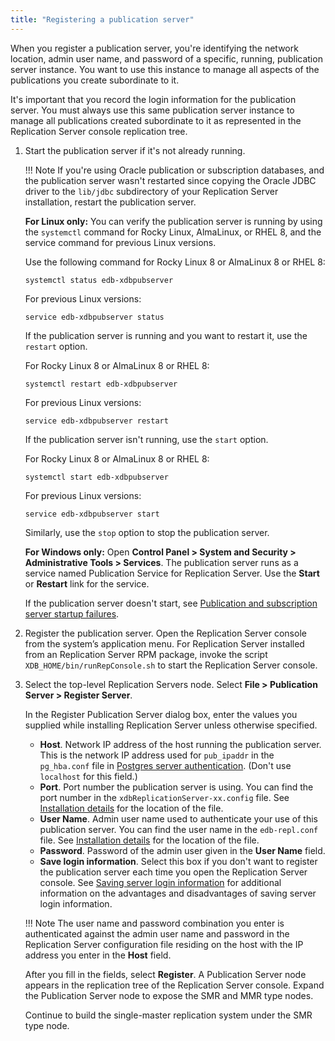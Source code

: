 ```yaml
---
title: "Registering a publication server"
---
```


<div id="registering_publication_server" class="registered_link"></div>

When you register a publication server, you're identifying the network location, admin user name, and password of a specific, running, publication server instance. You want to use this instance to manage all aspects of the publications you create subordinate to it.

It's important that you record the login information for the publication server. You must always use this same publication server instance to manage all publications created subordinate to it as represented in the Replication Server console replication tree.

1. Start the publication server if it's not already running.

   !!! Note
       If you're using Oracle publication or subscription databases, and the publication server wasn't restarted since copying the Oracle JDBC driver to the `lib/jdbc` subdirectory of your Replication Server installation, restart the publication server.

   **For Linux only:** You can verify the publication server is running by using the `systemctl` command for Rocky Linux, AlmaLinux, or RHEL 8, and the service command for previous Linux versions.

   Use the following command for Rocky Linux 8 or AlmaLinux 8 or RHEL 8:

   ```shell
   systemctl status edb-xdbpubserver
   ```

   For previous Linux versions:

   ```shell
   service edb-xdbpubserver status
   ```

   If the publication server is running and you want to restart it, use the `restart` option.

   For Rocky Linux 8 or AlmaLinux 8 or RHEL 8:

   ```shell
   systemctl restart edb-xdbpubserver
   ```

   For previous Linux versions:

   ```shell
   service edb-xdbpubserver restart
   ```

   If the publication server isn't running, use the `start` option.

   For Rocky Linux 8 or AlmaLinux 8 or RHEL 8:

   ```shell
   systemctl start edb-xdbpubserver
   ```

   For previous Linux versions:

   ```shell
   service edb-xdbpubserver start
   ```

   Similarly, use the `stop` option to stop the publication server.

   **For Windows only:** Open **Control Panel > System and Security > Administrative Tools > Services**. The publication server runs as a service named Publication Service for Replication Server. Use the **Start** or **Restart** link for the service.

   If the publication server doesn't start, see [Publication and subscription server startup failures](../../10_appendix/02_resolving_problems/02_where_to_look_for_errors/#pub_and_sub_startup_failures).

1. Register the publication server. Open the Replication Server console from the system’s application menu. For Replication Server installed from an Replication Server RPM package, invoke the script `XDB_HOME/bin/runRepConsole.sh` to start the Replication Server console.

1. Select the top-level Replication Servers node. Select **File > Publication Server > Register Server**. 

   In the Register Publication Server dialog box, enter the values you supplied while installing Replication Server unless otherwise specified.

   -   **Host**. Network IP address of the host running the publication server. This is the network IP address used for `pub_ipaddr` in the `pg_hba.conf` file in [Postgres server authentication](../01_prerequisites/06_verifying_host_accessibility/#postgres_server_auth). (Don't use `localhost` for this field.)
   -   **Port**. Port number the publication server is using. You can find the port number in the `xdbReplicationServer-xx.config` file. See [Installation details](/eprs/7/installing/installation_details) for the location of the file.
   -   **User Name**. Admin user name used to authenticate your use of this publication server. You can find the user name in the `edb-repl.conf` file. See [Installation details](/eprs/7/installing/installation_details) for the location of the file.
   -   **Password**. Password of the admin user given in the **User Name** field.
   -   **Save login information**. Select this box if you don't want to register the publication server each time you open the Replication Server console. See [Saving server login information](../../04_intro_xdb_console/#saving_server_login_info) for additional information on the advantages and disadvantages of saving server login information.

   !!! Note
       The user name and password combination you enter is authenticated against the admin user name and password in the Replication Server configuration file residing on the host with the IP address you enter in the **Host** field.

   After you fill in the fields, select **Register**. A Publication Server node appears in the replication tree of the Replication Server console. Expand the Publication Server node to expose the SMR and MMR type nodes.

   Continue to build the single-master replication system under the SMR type node.
